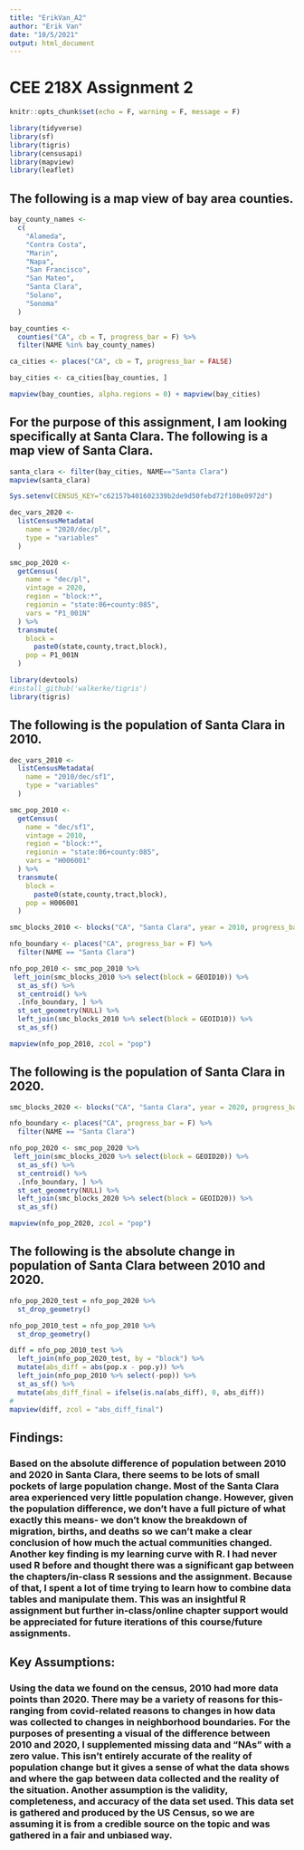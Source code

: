 ```yaml
---
title: "ErikVan_A2"
author: "Erik Van"
date: "10/5/2021"
output: html_document
---
```


# CEE 218X Assignment 2 

```r
knitr::opts_chunk$set(echo = F, warning = F, message = F)
```

```r
library(tidyverse)
library(sf)
library(tigris)
library(censusapi)
library(mapview)
library(leaflet)
```
## The following is a map view of bay area counties. 

```r
bay_county_names <-
  c(
    "Alameda",
    "Contra Costa",
    "Marin",
    "Napa",
    "San Francisco",
    "San Mateo",
    "Santa Clara",
    "Solano",
    "Sonoma"
  )

bay_counties <-
  counties("CA", cb = T, progress_bar = F) %>%
  filter(NAME %in% bay_county_names)

ca_cities <- places("CA", cb = T, progress_bar = FALSE)

bay_cities <- ca_cities[bay_counties, ]

mapview(bay_counties, alpha.regions = 0) + mapview(bay_cities)
```

## For the purpose of this assignment, I am looking specifically at Santa Clara. The following is a map view of Santa Clara. 

```r
santa_clara <- filter(bay_cities, NAME=="Santa Clara")
mapview(santa_clara)
```

```r
Sys.setenv(CENSUS_KEY="c62157b401602339b2de9d50febd72f108e0972d")

dec_vars_2020 <-
  listCensusMetadata(
    name = "2020/dec/pl",
    type = "variables"
  )

smc_pop_2020 <-
  getCensus(
    name = "dec/pl",
    vintage = 2020,
    region = "block:*", 
    regionin = "state:06+county:085",
    vars = "P1_001N"
  ) %>% 
  transmute(
    block =
      paste0(state,county,tract,block),
    pop = P1_001N
  )

```

```r
library(devtools)
#install_github('walkerke/tigris')
library(tigris)
```
## The following is the population of Santa Clara in 2010. 

```r
dec_vars_2010 <-
  listCensusMetadata(
    name = "2010/dec/sf1",
    type = "variables"
  )

smc_pop_2010 <-
  getCensus(
    name = "dec/sf1",
    vintage = 2010,
    region = "block:*", 
    regionin = "state:06+county:085",
    vars = "H006001"
  ) %>% 
  transmute(
    block =
      paste0(state,county,tract,block),
    pop = H006001
  )

smc_blocks_2010 <- blocks("CA", "Santa Clara", year = 2010, progress_bar = F)

nfo_boundary <- places("CA", progress_bar = F) %>% 
  filter(NAME == "Santa Clara")

nfo_pop_2010 <- smc_pop_2010 %>% 
 left_join(smc_blocks_2010 %>% select(block = GEOID10)) %>% 
  st_as_sf() %>% 
  st_centroid() %>% 
  .[nfo_boundary, ] %>% 
  st_set_geometry(NULL) %>% 
  left_join(smc_blocks_2010 %>% select(block = GEOID10)) %>% 
  st_as_sf()


```

```r
mapview(nfo_pop_2010, zcol = "pop")
```

## The following is the population of Santa Clara in 2020. 

```r
smc_blocks_2020 <- blocks("CA", "Santa Clara", year = 2020, progress_bar = F)

nfo_boundary <- places("CA", progress_bar = F) %>% 
  filter(NAME == "Santa Clara")

nfo_pop_2020 <- smc_pop_2020 %>% 
 left_join(smc_blocks_2020 %>% select(block = GEOID20)) %>% 
  st_as_sf() %>% 
  st_centroid() %>% 
  .[nfo_boundary, ] %>% 
  st_set_geometry(NULL) %>% 
  left_join(smc_blocks_2020 %>% select(block = GEOID20)) %>% 
  st_as_sf()

```


```r
mapview(nfo_pop_2020, zcol = "pop")
```

## The following is the absolute change in population of Santa Clara between 2010 and 2020. 

```r
nfo_pop_2020_test = nfo_pop_2020 %>%
  st_drop_geometry()

nfo_pop_2010_test = nfo_pop_2010 %>%
  st_drop_geometry()

diff = nfo_pop_2010_test %>%
  left_join(nfo_pop_2020_test, by = "block") %>%
  mutate(abs_diff = abs(pop.x - pop.y)) %>% 
  left_join(nfo_pop_2010 %>% select(-pop)) %>%
  st_as_sf() %>%
  mutate(abs_diff_final = ifelse(is.na(abs_diff), 0, abs_diff))
# 
mapview(diff, zcol = "abs_diff_final")
```

## Findings:
### Based on the absolute difference of population between 2010 and 2020 in Santa Clara, there seems to be lots of small pockets of large population change. Most of the Santa Clara area experienced very little population change. However, given the population difference, we don't have a full picture of what exactly this means- we don't know the breakdown of migration, births, and deaths so we can't make a clear conclusion of how much the actual communities changed. Another key finding is my learning curve with R. I had never used R before and thought there was a significant gap between the chapters/in-class R sessions and the assignment. Because of that, I spent a lot of time trying to learn how to combine data tables and manipulate them. This was an insightful R assignment but further in-class/online chapter support would be appreciated for future iterations of this course/future assignments. 

## Key Assumptions: 
### Using the data we found on the census, 2010 had more data points than 2020. There may be a variety of reasons for this- ranging from covid-related reasons to changes in how data was collected to changes in neighborhood boundaries. For the purposes of presenting a visual of the difference between 2010 and 2020, I supplemented missing data and "NAs" with a zero value. This isn't entirely accurate of the reality of population change but it gives a sense of what the data shows and where the gap between data collected and the reality of the situation. Another assumption is the validity, completeness, and accuracy of the data set used. This data set is gathered and produced by the US Census, so we are assuming it is from a credible source on the topic and was gathered in a fair and unbiased way.
 